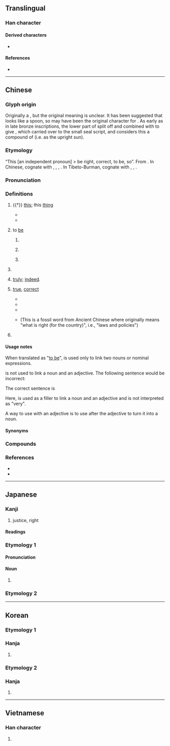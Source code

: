 {{also|昰}}
{{character info}}
==Translingual==
{{stroke order|strokes=9}}
{{stroke order|type=animate}}

===Han character===
{{Han char|rn=72|rad=日|as=05|sn=9|four=60801|canj=AMYO|ids=⿱日𤴓}}

====Derived characters====
* {{l|mul|[[匙]], [[堤]], [[提]], [[湜]], [[題]]}}

====References====
* {{Han ref|kx=0493.260|dkj=13859|dj=0858.060|hdz=21497.050|uh=662F|ud=26159|bh=AC4F|bd=44111}}

----

==Chinese==
{{zh-forms|alt=昰}}

===Glyph origin===
{{Han etyl}}
Originally a {{Han compound|早|止|ls=psc|c1=s|c2=p|nocap=1}}, but the original meaning is unclear. It has been suggested that {{zh-l|*早}} looks like a spoon, so {{zh-l|*是}} may have been the original character for {{och-l|匙|spoon}}. As early as in late bronze inscriptions, the lower part of {{zh-l|*早}} split off and combined with {{zh-l|*止}} to give {{zh-l|*昰}}, which carried over to the small seal script, and ''{{w|Shuowen}}'' considers this a compound of {{Han compound|日|正|t1=sun|t2=upright; right}} (i.e. as the upright sun).

===Etymology===
“This [an independent pronoun] > be right, correct, to be, so”. From {{inh|zh|sit-pro|*m-daj ~ m-di||that; this}}. In Chinese, cognate with {{och-l|寔|this}}, {{och-l|實|this}}, {{och-l|之|this; he; she; it}}, {{och-l|諟|to examine, to consider}}. In Tibeto-Burman, cognate with {{cog|bo|དེ||that}}, {{cog|kac|dai}}, {{m|kac|ndai||this}}.

===Pronunciation===
{{zh-pron
|m=shì
|m-s=si4
|dg=сы1
|c=si6
|c-t=si5
|ca=File:LL-Q9186-Luilui6666-是.wav ‎
|g=si5
|h=pfs=sṳ;gd=si4
|j=si3
|mb=sī
|md=sê
|mn=xm,zz,tw,sx,km,hc,tc:sī/qz,lk:sǐ
|mn-t=si6
|w=3zr
|x=shr5
|mc=y
|oc=y
|ma=y
|cat=v,n,a,adv,det,pn
}}

===Definitions===
{{zh-hanzi}}

# {{†}} [[this]]; this [[thing]]
#: {{zh-x|是日|'''this''' day}}
#* {{zh-x|是 可 忍，孰 不 可 忍？|If '''this''' can be tolerated, what cannot?|CL}}
#* {{zh-x|日 出 于 ^暘谷，浴 于 ^咸池，拂 于 ^扶桑，是 謂 晨明。|The sun rises from Yanggu, bathes in Xianchi, and draws near to the Fusang: '''this''' is called Dawn.|ref=Huainanzi}}
# {{lb|zh|copulative}} to [[be]]
## {{n-g|indicating that the subject and object are the same.}}
##: {{zh-x|泰晤士河 是 ^英國 第二 長 的 河流。|The River Thames '''is''' the second longest river in the UK.}}
## {{n-g|indicating that the subject has the qualities described by a noun or noun phrase.}}
##: {{zh-x|我 是 老師。|I '''am''' a teacher.}}
##: {{zh-x|我 是 中國人。|I '''am''' Chinese.}}
## {{n-g|indicating a place being occupied by the object, where the place forms the subject.}}
##: {{zh-x|房子 前面 是 禾場。|The threshing floor '''is''' in front of the house.}}
##: {{zh-x|到處 都 是|to '''be''' everywhere}}
# {{n-g|a particle emphasizing the word following it.}}
#: {{zh-x|我 是 昨天 買 的 票。|It '''was''' yesterday when I bought the ticket.}}
#: {{zh-x|我 買 票 是 在 昨天。|It '''was''' yesterday when I bought the ticket.}}
# {{n-g|a particle showing agreement. In this meaning, {{lang|zh|是}} is stressed.}} [[truly]]; [[indeed]].
#: {{zh-x|天氣 是 冷。|It is '''indeed''' cold.}}
#: {{zh-x|是，長{zhǎng}官。|'''Yes''', sir.}}
#: {{zh-x|這 件 裙子{zi} '''是''' 很 漂亮，但是 太 貴 了。|Although this dress is '''truly''' beautiful, it's too expensive.}}
# {{lb|zh|only in compounds}} [[true]], [[correct]]
#* {{zh-x|不是|fault; mistake; wrongdoing}}
#* {{zh-x|你 說 得{de} 是|What you said is '''right'''}}
#* {{zh-x|各 行 其 是|to have each going his own way, i.e., doing what he considers '''right'''}}
#* {{zh-x|共 商 國 是|to discuss national affairs}} (This is a fossil word from Ancient Chinese where {{och-l|是}} originally means "what is right (for the country)", i.e., "laws and policies")
# {{surname|zh}}

====Usage notes====
When translated as "[[be|to be]]", {{lang|zh|是}} is used only to link two nouns or nominal expressions.
: {{zh-x|我 是 老師|I '''am''' a teacher}}
: {{zh-x|泰晤士河 是 ^英國 第二 長 的 河流。|The River Thames '''is''' the second longest river in the UK.}}
{{lang|zh|是}} is not used to link a noun and an adjective. The following sentence would be incorrect:
: {{zh-x|@* 這 是 好|*}}
The correct sentence is
: {{zh-x|這 很 好|This '''is (very)''' good}}
Here, {{zh-l|很}} is used as a filler to link a noun and an adjective and is not interpreted as "very".

A way to use {{lang|zh|是}} with an adjective is to use {{zh-l|的|tr=de}} after the adjective to turn it into a noun.
: {{zh-x|那 隻 貓 是 黑 的|This cat is black (This cat is a black one)}}

====Synonyms====
{{zh-dial|這}}
{{zh-dial|是}}

===Compounds===
{{zh-der|是不是|是以|是否|是啥說啥|是故|是的|是非|是非不分|是非分明|是非曲直|是非自有公論|是非莫辨|乃是|也就是|事實求是|事求是|但是|便是|倒是|值得注意的是|假假若是|光是|凡是|利是|原因是|只是|可不是|可是|多得是|如是|實事求是|尤其是|就是|或是|於是|既是|有的是|橫是|正是|比比皆是|求是|為的是|煞是|獨行其是|盡是|硬是|確是|積非成是|算是|總是|老是|而是|自以為是|自行其是|若是|莫不是|莫衷一是|要不是|要是|賠不是|還是|那倒是|那是|重要的是|雖是|不是事|信是|不是話頭|不是玩的|不是了處|分辨是非|不是過|合是|又是|先是|不是頑的|原是|倒不是|惟命是聽|一身是膽|似是而非|怕不是|也是|不是路|惟命是從|不是算|人我是非|不是味|並不是|不是樣兒|多管是|惟力是視|唯利是求|可知是好|十如是|如何是好|今是昨非|以是|俯拾即是|亡是公|不是別人|不睹是|口是心非|多是|不是東西|唯利是圖|且是|怕是|大是不同|不是人|則是|可正是|不過是|惟利是營|惟利是圖|卻是|可是來|不是個兒|不是話|惹是招非|尋是尋非|不是風犯|很是|不是耍處|大是大非|師心自是|作如是觀|俯拾皆是|對不是|好是|不是滋味|惹是生非|大是|大不應是|不是頭勢|做不是|唯命是聽|一無是處|如是我聞|像是|惟利是逐|大管是|大睹是|唯是命題|不是|仍是|大不是|于是|國是|不是沒有|即是|不是頭|不是不|回頭是岸|單則是|不是頭路|唯命是從|唯利是視|唯利是從|不賭是|不是處|各行其是|唾是命|兀是|伏不是|多少是好|不完全是|便是呢|來者是客|敢則是|是古非今|是非之心|是樣兒|硬是要得|是日|的是|是則|敢是|沒是處|混淆是非|搬是造非|昨非今是|挑撥是非|祇是|是是非非|無是無非|於是乎|皆是|無是處|稱是|本是|是父是子|犯不是|撥弄是非|掠是搬非|是正|甚是|是非堆|比肩皆是|是時|招是惹非|扯是搬非|滿是|是事|果如是言|沒有不是|生是|空即是色|沉默是金|是非得失|是非黑白|是件|早是|真是|是味兒|百無一是|是非善惡|是必|明辨是非|扭是為非|當是|番番是福|由是|用是|柳如是|猶是|物是人非|搬弄是非|是須|渾是|是非顛倒|是長是短|派不是|沒個是處|招是攬非|擔不是|直是|是非題|是非之地|是處|敢只是|渾身是膽|沒是哏|敢莫是|是非人我|索是|道謀是用|竟是|頭頭是道|陪不是|觸目皆是|須不是|說一是一|閑是閑非|莫衷壹是|落不是|見風是雨|阿是穴|習非勝是|馬是得|顛倒是非|須是|非昔是今|論列是非|自是|習非成是|莫是|過是|這的是|馬首是瞻|貌是情非|賠個不是|義方是訓|豈不是|說不是|職是|莫敢是|說是談非|抑是|毋是:m̄ sī|是但}}

===References===
* {{R:yue:Hanzi}}
* {{thcwd|5013}}

{{zh-cat|Beginning}}

----

==Japanese==

===Kanji===
{{ja-kanji|grade=c|rs=日05}}

# justice, right

====Readings====
{{ja-readings
|goon=ぜ
|kanon=し
|kun=これ-, この-, ここ-
|nanori=これ, すなお, ただし, つな, ゆき, よし
}}

===Etymology 1===
{{ja-kanjitab|ぜ|yomi=goon}}

====Pronunciation====
{{ja-pron|ぜ|y=goon}}

====Noun====
{{ja-noun|ぜ}}

# {{rfdef|ja}}

===Etymology 2===
{{ja-kanjitab|こ|yomi=kun}}
{{ja-see|これ}}

----

==Korean==

===Etymology 1===

===Hanja===
{{ko-hanja|이|시}}

# {{hanja form of|이|[[this]], to [[be]]}}

===Etymology 2===

===Hanja===
{{ko-hanja|바르다#Etymology 3|바를|시}}

# {{hanja form of|시|[[right]]}}

----

==Vietnamese==

===Han character===
{{vi-hantu|[[thị]]|rs=日05}}

# {{rfdef|vi|sort=日05}}